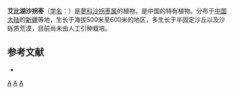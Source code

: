 {{Speciesbox 
| taxon = Calligonum ebi-nuricum
| authority = Ivanova ex Soskov
}}
'''艾比湖沙拐枣'''（[[学名|学名]]：{{lang|la|''Calligonum ebi-nuricum''}}）是[[蓼科|蓼科]][[沙拐枣属|沙拐枣属]]的植物，是中国的特有植物。分布于[[中国大陆|中国大陆]]的[[新疆|新疆]]等地，生长于海拔500米至600米的地区，多生长于半固定沙丘以及沙砾质荒漠，目前尚未由人工引种栽培。

== 参考文献 ==
<div class="references-small">
* {{cite web| url =http://www.bioinfo.cn/db05/KmzwSpecies.php?action=view&id=17222| title =艾比湖沙拐枣| work =《中国高等植物数据库全库》| publisher =中国科学院微生物研究所| author =昆明植物研究所| accessdate =2009-02-25| deadurl =yes| archiveurl =https://web.archive.org/web/20160305081947/http://www.bioinfo.cn/db05/KmzwSpecies.php?action=view&id=17222| archivedate =2016-03-05}}
</div>
{{Taxonbar}}

[[Category:沙拐枣属|A]]
[[Category:中國特有植物|A]]
[[Category:新疆植物|A]]